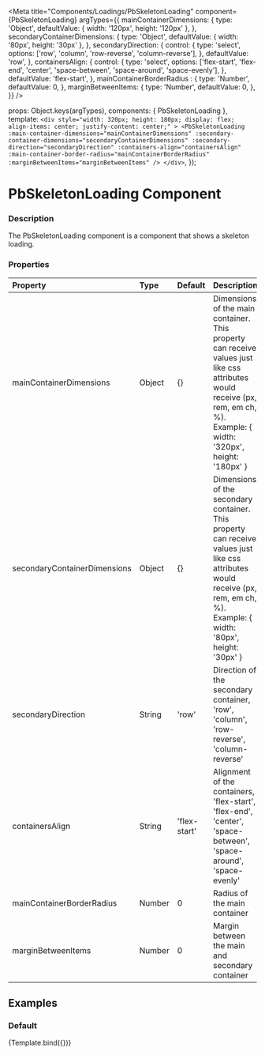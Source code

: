 
<Meta
  title="Components/Loadings/PbSkeletonLoading"
  component={PbSkeletonLoading}
  argTypes={{
    mainContainerDimensions: {
      type: 'Object',
      defaultValue: { width: '120px', height: '120px' },
    },
    secondaryContainerDimensions: {
      type: 'Object',
      defaultValue: { width: '80px', height: '30px' },
    },
    secondaryDirection: {
      control: {
        type: 'select',
        options: ['row', 'column', 'row-reverse', 'column-reverse'],
      },
      defaultValue: 'row',
    },
    containersAlign: {
      control: {
        type: 'select',
        options: ['flex-start', 'flex-end', 'center', 'space-between', 'space-around', 'space-evenly'],
      },
      defaultValue: 'flex-start',
    },
    mainContainerBorderRadius : {
      type: 'Number',
      defaultValue: 0,
    },
    marginBetweenItems: {
      type: 'Number',
      defaultValue: 0,
    },
  }}
/>

  props: Object.keys(argTypes),
  components: { PbSkeletonLoading },
  template: `
    <div
      style="width: 320px;
      height: 180px;
      display: flex;
      align-items: center;
      justify-content: center;"
    >
      <PbSkeletonLoading
        :main-container-dimensions="mainContainerDimensions"
        :secondary-container-dimensions="secondaryContainerDimensions"
        :secondary-direction="secondaryDirection"
        :containers-align="containersAlign"
        :main-container-border-radius="mainContainerBorderRadius"
        :marginBetweenItems="marginBetweenItems"
      />
    </div>
  `,
});

# **PbSkeletonLoading Component**

### Description

The PbSkeletonLoading component is a component that shows a skeleton loading.

### Properties

| Property                      | Type                 | Default       | Description
|:------------------------------|:---------------------|:--------------|:-------------------------------
| mainContainerDimensions       | Object               | {}            | Dimensions of the main container. This property can receive values just like css attributes would receive (px, rem, em ch, %). Example: { width: '320px', height: '180px' }
| secondaryContainerDimensions  | Object               | {}            | Dimensions of the secondary container. This property can receive values just like css attributes would receive (px, rem, em ch, %). Example: { width: '80px', height: '30px' }
| secondaryDirection            | String               | 'row'         | Direction of the secondary container, 'row', 'column', 'row-reverse', 'column-reverse'
| containersAlign               | String               | 'flex-start'  | Alignment of the containers, 'flex-start', 'flex-end', 'center', 'space-between', 'space-around', 'space-evenly'
| mainContainerBorderRadius     | Number               | 0             | Radius of the main container
| marginBetweenItems            | Number               | 0             | Margin between the main and secondary container

## Examples

### Default

<Canvas>
  <Story name="Default">
    {Template.bind({})}
  </Story>
</Canvas>
